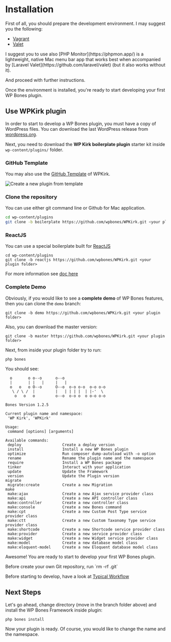 
# Installation

First of all, you should prepare the development environment. I may suggest you the following:

- [Vagrant](https://github.com/gfazioli/VagrantUbuntu)
- [Valet](https://laravel.com/docs/10.x/valet)

<Callout>
I suggest you to use also [PHP Monitor](https://phpmon.app/) is a lightweight, native Mac menu bar app that works best when accompanied by [Laravel Valet](https://github.com/laravel/valet) (but it also works without it).
</Callout>

And proceed with further instructions.

Once the environment is installed, you're ready to start developing your first WP Bones plugin.

## Use WPKirk plugin

In order to start to develop a WP Bones plugin, you must have a copy of WordPress files. You can download the last WordPress release from [wordpress.org](#http://wordpress.org).

Next, you need to download the **WP Kirk boilerplate plugin** starter kit inside `wp-content/plugins/` folder.

### GitHub Template
You may also use the [GitHub Template](https://github.com/wpbones/WPKirk) of WPKirk.

![Create a new plugin from template](./github-template.png)


### Clone the repository

You can use either git command line or Github for Mac application.

```sh copy
cd wp-content/plugins
git clone -b boilerplate https://github.com/wpbones/WPKirk.git <your plugin folder>
```

### ReactJS

You can use a special boilerplate built for [ReactJS](https://reactjs.org/)

```shell copy
cd wp-content/plugins
git clone -b reactjs https://github.com/wpbones/WPKirk.git <your plugin folder>
```

For more information see [doc here](https://github.com/wpbones/WPKirk/tree/reactjs)

### Complete Demo

Obviously, if you would like to see a **complete demo** of WP Bones features, then you can clone the `demo` branch:

```shell copy
git clone -b demo https://github.com/wpbones/WPKirk.git <your plugin folder>
```

Also, you can download the master version:

```shell copy
git clone -b master https://github.com/wpbones/WPKirk.git <your plugin folder>
```

Next, from inside your plugin folder try to run:

```shell copy
php bones
```


You should see:

```shell
  o       o o--o      o--o
  |       | |   |     |   |
  o   o   o O--o      O--o  o-o o-o  o-o o-o
   \ / \ /  |         |   | | | |  | |-'  \
    o   o   o         o--o  o-o o  o o-o o-o

Bones Version 1.2.5

Current plugin name and namespace:
 'WP Kirk', 'WPKirk'

Usage:
 command [options] [arguments]

Available commands:
 deploy                  Create a deploy version
 install                 Install a new WP Bones plugin
 optimize                Run composer dump-autoload with -o option
 rename                  Rename the plugin name and the namespace
 require                 Install a WP Bones package
 tinker                  Interact with your application
 update                  Update the Framework
 version                 Update the Plugin version
migrate
 migrate:create          Create a new Migration
make
 make:ajax               Create a new Ajax service provider class
 make:api                Create a new API controller class
 make:controller         Create a new controller class
 make:console            Create a new Bones command
 make:cpt                Create a new Custom Post Type service provider class
 make:ctt                Create a new Custom Taxonomy Type service provider class
 make:shortcode          Create a new Shortcode service provider class
 make:provider           Create a new service provider class
 make:widget             Create a new Widget service provider class
 make:model              Create a new database model class
 make:eloquent-model     Create a new Eloquent database model class
``` 

Awesome! You are ready to start to develop your first WP Bones plugin.

<Callout>
Before create your own Git repository, run `rm -rf .git`
</Callout>

Before starting to develop, have a look at [Typical Workflow](Typical-Workflow)

## Next Steps

Let's go ahead, change directory (move in the branch folder above) and install the WP Bones Framework inside plugin:

```shell copy
php bones install
```

Now your plugin is ready. Of course, you would like to change the name and the namespace.
